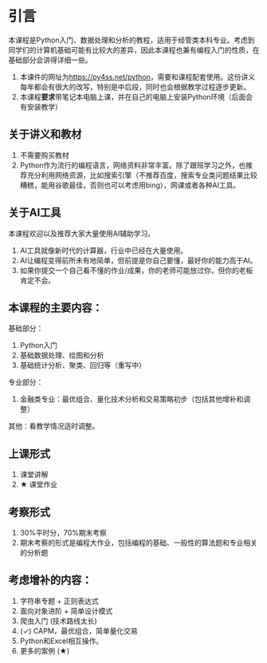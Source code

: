 #  引言 {.unnumbered}  

本课程是Python入门、数据处理和分析的教程，适用于经管类本科专业。考虑到同学们的计算机基础可能有比较大的差异，因此本课程也兼有编程入门的性质，在基础部分会讲得详细一些。

1. 本课件的网址为[https://py4ss.net/python](https://py4ss.net/python)，需要和课程配套使用。这份讲义每年都会有很大的改写，特别是中后段，同时也会根据教学过程逐步更新。
2. 本课程**要求**带笔记本电脑上课，并在自己的电脑上安装Python环境（后面会有安装教学）

## 关于讲义和教材

1. 不需要购买教材
2. Python作为流行的编程语言，网络资料非常丰富。除了跟班学习之外，也推荐充分利用网络资源，比如搜索引擎（不推荐百度，搜索专业类问题结果比较糟糕，能用谷歌最佳，否则也可以考虑用bing），网课或者各种AI工具。


## 关于AI工具

本课程欢迎以及推荐大家大量使用AI辅助学习。

1. AI工具就像新时代的计算器，行业中已经在大量使用。
2. AI让编程变得前所未有地简单，但前提是你自己要懂，最好你的能力高于AI。
3. 如果你提交一个自己看不懂的作业/成果，你的老师可能放过你，但你的老板肯定不会。

## 本课程的主要内容：

基础部分：

1. Python入门
2. 基础数据处理、绘图和分析
3. 基础统计分析、聚类、回归等（重写中）

专业部分：

1. 金融类专业：最优组合、量化技术分析和交易策略初步（包括其他增补和调整）

其他：看教学情况适时调整。


## 上课形式

1. 课堂讲解
2. ★ 课堂作业

## 考察形式

1. 30%平时分，70%期末考察
2. 期末考察的形式是编程大作业，包括编程的基础、一般性的算法题和专业相关的分析题


## 考虑增补的内容：
:::{.callout-warning}

1. 字符串专题 + 正则表达式
2. 面向对象进阶 + 简单设计模式
3. 爬虫入门 (技术路线太长)
4. (✓) CAPM，最优组合，简单量化交易 
5. Python和Excel相互操作。
6. 更多的案例 (★)
:::